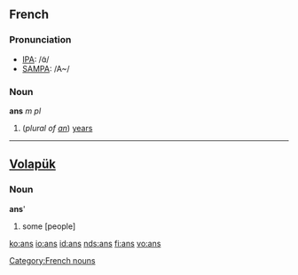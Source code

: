 ==French==

===Pronunciation===
*[[w:IPA|IPA]]: /ɑ̃/
*[[w:SAMPA|SAMPA]]: /A~/

===Noun===
'''ans''' ''m pl'' 

# (''plural of [[an#French|an]]'') [[years]]

[[Category:French nouns]]

----
== [[Volapük]] == 
=== Noun ===
'''ans''''

# some [people]

[[ko:ans]]
[[io:ans]]
[[id:ans]]
[[nds:ans]]
[[fi:ans]]
[[vo:ans]]
